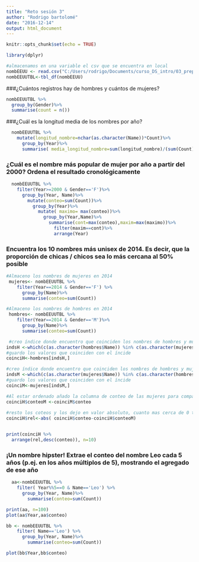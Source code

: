 ```yaml
---
title: "Reto sesión 3"
author: "Rodrigo bartolomé"
date: "2016-12-14"
output: html_document
---
```


```r
knitr::opts_chunk$set(echo = TRUE)
```


```r
library(dplyr)
```


```r
#almacenamos en una variable el csv que se encuentra en local
nombEEUU <- read.csv("C:/Users/rodrigo/Documents/curso_DS_intro/03_preparacion_datos/reto/StateNames.csv", header=TRUE, sep = ",")
nombEEUUTBL<-tbl_df(nombEEUU)
```

###¿Cuántos registros hay de hombres y cuántos de mujeres?
```r
nombEEUUTBL %>%
  group_by(Gender)%>% 
  summarise(count = n())

```
###¿Cuál es la longitud media de los nombres por año?
```r
  nombEEUUTBL %>%
    mutate(longitud_nombre=nchar(as.character(Name))*Count)%>%
      group_by(Year)%>%
      summarise( media_longitud_nombre=sum(longitud_nombre)/(sum(Count)))

```
### ¿Cuál es el nombre más popular de mujer por año a partir del 2000? Ordena el resultado cronológicamente
```r
  nombEEUUTBL %>%
    filter(Year>=2000 & Gender=='F')%>%
      group_by(Year, Name)%>%
        mutate(conteo=sum(Count))%>%
          group_by(Year)%>%
            mutate( maximo= max(conteo))%>%
              group_by(Year,Name)%>%
                summarise(cont=max(conteo),maxim=max(maximo))%>%
                  filter(maxim==cont)%>%
                  arrange(Year)

```
### Encuentra los 10 nombres más unisex de 2014. Es decir, que la proporción de chicas / chicos sea lo más cercana al 50% posible
```r
#Almaceno los nombres de mujeres en 2014
 mujeres<- nombEEUUTBL %>%
    filter(Year==2014 & Gender=='F') %>%
      group_by(Name)%>%
      summarise(conteo=sum(Count))

#Almaceno los nombres de hombres en 2014
 hombres<- nombEEUUTBL %>%
    filter(Year==2014 & Gender=='M')%>%
      group_by(Name)%>%
      summarise(conteo=sum(Count))

 #creo índice donde encuentro que coinciden los nombres de hombres y mujeres en base al listado de hombres
indsH <-which(c(as.character(hombres$Name)) %in% c(as.character(mujeres$Name)))
#guardo los valores que coinciden con el íncide
coinciH<-hombres[indsH,]

#creo índice donde encuentro que coinciden los nombres de hombres y mujeres en base al listado de mujeres
indsM <-which(c(as.character(mujeres$Name)) %in% c(as.character(hombres$Name)))
#guardo los valores que coinciden con el íncide
coinciM<-mujeres[indsM,]

#Al estar ordenado añado la columna de conteo de las mujeres para comparar mas adelante
coinciH$conteoM <-coinciM$conteo
 
#resto los coteos y los dejo en valor absoluto, cuanto mas cerca de 0 tendrán porcentajes mas iguales.
coinciH$rel<-abs( coinciH$conteo-coinciH$conteoM)


print(coinciH %>%
  arrange(rel,desc(conteo)), n=10)

```
### ¡Un nombre hipster! Extrae el conteo del nombre Leo cada 5 años (p.ej. en los años múltiplos de 5), mostrando el agregado de ese año
```r
  aa<-nombEEUUTBL %>%
    filter( Year%%5==0 & Name=='Leo') %>%
      group_by(Year, Name)%>%
        summarise(conteo=sum(Count))

print(aa, n=100)
plot(aa$Year,aa$conteo)
```
```r
bb <- nombEEUUTBL %>%
    filter( Name=='Leo') %>%
      group_by(Year, Name)%>%
        summarise(conteo=sum(Count))

```
```r
plot(bb$Year,bb$conteo)
```